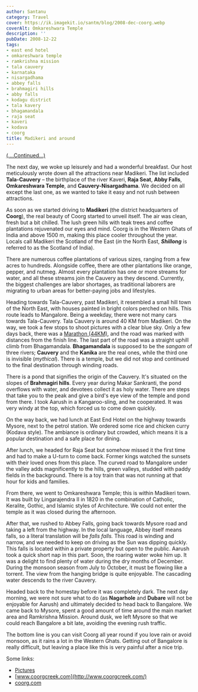 ```yaml
---
author: Santanu
category: Travel
cover: https://ik.imagekit.io/santm/blog/2008-dec-coorg.webp
coverAlt: Omkareshwara Temple
description: ''
pubDate: 2008-12-22
tags:
- east end hotel
- omkareshwara temple
- ramkrishna mission
- tala cauvery
- karnataka
- nisargadhama
- abbey falls
- brahmagiri hills
- abby falls
- kodagu district
- tala kavery
- bhagamandala
- raja seat
- kaveri
- kodava
- coorg
title: Madikeri and around
---
```


[(....Continued...)](/blog/2008-12-21-little-tibet)

The next day, we woke up leisurely and had a wonderful breakfast. Our host meticulously wrote down all the attractions near Madikeri. The list included **Tala-Cauvery** – the birthplace of the river Kaveri, **Raja Seat**, **Abby Falls**, **Omkareshwara Temple**, and **Cauvery-Nisargadhama**. We decided on all except the last one, as we wanted to take it easy and not rush between attractions.

As soon as we started driving to **Madikeri** (the district headquarters of **Coorg**), the real beauty of Coorg started to unveil itself. The air was clean, fresh but a bit chilled. The lush green hills with teak trees and coffee plantations rejuvenated our eyes and mind. Coorg is in the Western Ghats of India and above 1500 m, making this place cooler throughout the year. Locals call Madikeri the Scotland of the East (*in* the North East, ***Shillong*** is referred to as the Scotland of India).

There are numerous coffee plantations of various sizes, ranging from a few acres to hundreds. Alongside coffee, there are other plantations like orange, pepper, and nutmeg. Almost every plantation has one or more streams for water, and all these streams join the Cauvery as they descend. Currently, the biggest challenges are labor shortages, as traditional laborers are migrating to urban areas for better-paying jobs and lifestyles.

Heading towards Tala-Cauvery, past Madikeri, it resembled a small hill town of the North East, with houses painted in bright colors perched on hills. This route leads to Mangalore. Being a weekday, there were not many cars towards Tala-Cauvery. Tala Cauvery is around 40 KM from Madikeri. On the way, we took a few stops to shoot pictures with a clear blue sky. Only a few days back, there was a [Marathon (44KM)](http://www.hindu.com/2008/11/29/stories/2008112952180300.htm "Coorg Marathon"), and the road was marked with distances from the finish line. The last part of the road was a straight uphill climb from Bhagamandala. **Bhagamandala** is supposed to be the *sangam* of three rivers; **Cauvery** and the **Kanika** are the real ones, while the third one is invisible (*mythical*). There is a temple, but we did not stop and continued to the final destination through winding roads.

There is a pond that signifies the origin of the Cauvery. It's situated on the slopes of **Brahmagiri hills**. Every year during Makar Sankranti, the pond overflows with water, and devotees collect it as holy water. There are steps that take you to the peak and give a bird's eye view of the temple and pond from there. I took Aarush in a Kangaroo-sling, and he cooperated. It was very windy at the top, which forced us to come down quickly.

On the way back, we had lunch at East End Hotel on the highway towards Mysore, next to the petrol station. We ordered some rice and chicken curry (Kodava style). The ambiance is ordinary but crowded, which means it is a popular destination and a safe place for dining.

After lunch, we headed for Raja Seat but somehow missed it the first time and had to make a U-turn to come back. Former kings watched the sunsets with their loved ones from this place. The curved road to Mangalore under the valley adds magnificently to the hills, green valleys, studded with paddy fields in the background. There is a toy train that was not running at that hour for kids and families.

From there, we went to Omkareshwara Temple; this is within Madikeri town. It was built by Lingarajendra II in 1820 in the combination of Catholic, Keralite, Gothic, and Islamic styles of Architecture. We could not enter the temple as it was closed during the afternoon.

After that, we rushed to Abbey Falls, going back towards Mysore road and taking a left from the highway. In the local language, Abbey itself means falls, so a literal translation will be *falls falls.* This road is winding and narrow, and we needed to keep on driving as the Sun was dipping quickly. This falls is located within a private property but open to the public. Aarush took a quick short nap in this part. Soon, the roaring water woke him up. It was a delight to find plenty of water during the dry months of December. During the monsoon season from July to October, it must be flowing like a torrent. The view from the hanging bridge is quite enjoyable. The cascading water descends to the river Cauvery.

Headed back to the homestay before it was completely dark. The next day morning, we were not sure what to do (as **Nagarhole** and **Dubare** will not be enjoyable for Aarush) and ultimately decided to head back to Bangalore. We came back to Mysore, spent a good amount of time around the main market area and Ramkrishna Mission. Around dusk, we left Mysore so that we could reach Bangalore a bit late, avoiding the evening rush traffic.

The bottom line is you can visit Coorg all year round if you love rain or avoid monsoon, as it rains a lot in the Western Ghats. Getting out of Bangalore is really difficult, but leaving a place like this is very painful after a nice trip.

Some links:
- [Pictures](https://www.flickr.com/photos/santm/albums/72157638402686135)
- [www.coorgcreek.com](http://www.coorgcreek.com/)
- [coorg.com](http://coorg.com/)
